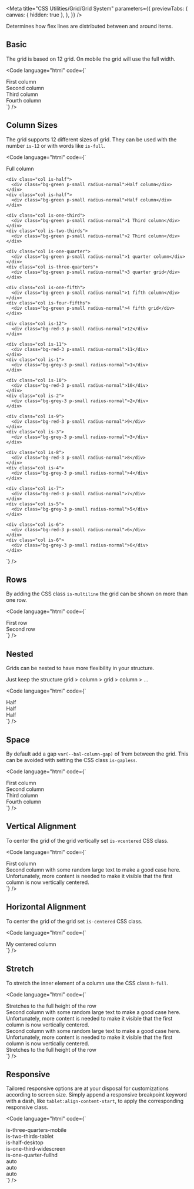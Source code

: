 
<Meta
  title="CSS Utilities/Grid/Grid System"
  parameters={{
    previewTabs: {
      canvas: { hidden: true },
    },
  }}
/>

<Banner label="Grid System" section="CSS Utilities" color="yellow" puzzle />

<Lead>Determines how flex lines are distributed between and around items.</Lead>

## Basic

The grid is based on 12 grid. On mobile the grid will use the full width.

<Code
  language="html"
  code={`
<div class="grid">
    <div class="col">
      <div class="bg-green p-small radius-normal">First column</div>
    </div>
    <div class="col">
      <div class="bg-green p-small radius-normal">Second column</div>
    </div>
    <div class="col">
      <div class="bg-green p-small radius-normal">Third column</div>
    </div>
    <div class="col">
      <div class="bg-green p-small radius-normal">Fourth column</div>
    </div>
  </div>
`}
/>

## Column Sizes

The grid supports 12 different sizes of grid. They can be used with the number `is-12` or with words like `is-full`.

<Code
  language="html"
  code={`
<div class="grid is-multiline">
    <div class="col is-full">
      <div class="bg-green p-small radius-normal">Full column</div>
    </div>

    <div class="col is-half">
      <div class="bg-green p-small radius-normal">Half column</div>
    </div>
    <div class="col is-half">
      <div class="bg-green p-small radius-normal">Half column</div>
    </div>

    <div class="col is-one-third">
      <div class="bg-green p-small radius-normal">1 Third column</div>
    </div>
    <div class="col is-two-thirds">
      <div class="bg-green p-small radius-normal">2 Third column</div>
    </div>

    <div class="col is-one-quarter">
      <div class="bg-green p-small radius-normal">1 quarter column</div>
    </div>
    <div class="col is-three-quarters">
      <div class="bg-green p-small radius-normal">3 quarter grid</div>
    </div>

    <div class="col is-one-fifth">
      <div class="bg-green p-small radius-normal">1 fifth column</div>
    </div>
    <div class="col is-four-fifths">
      <div class="bg-green p-small radius-normal">4 fifth grid</div>
    </div>

    <div class="col is-12">
      <div class="bg-red-3 p-small radius-normal">12</div>
    </div>

    <div class="col is-11">
      <div class="bg-red-3 p-small radius-normal">11</div>
    </div>
    <div class="col is-1">
      <div class="bg-grey-3 p-small radius-normal">1</div>
    </div>

    <div class="col is-10">
      <div class="bg-red-3 p-small radius-normal">10</div>
    </div>
    <div class="col is-2">
      <div class="bg-grey-3 p-small radius-normal">2</div>
    </div>

    <div class="col is-9">
      <div class="bg-red-3 p-small radius-normal">9</div>
    </div>
    <div class="col is-3">
      <div class="bg-grey-3 p-small radius-normal">3</div>
    </div>

    <div class="col is-8">
      <div class="bg-red-3 p-small radius-normal">8</div>
    </div>
    <div class="col is-4">
      <div class="bg-grey-3 p-small radius-normal">4</div>
    </div>

    <div class="col is-7">
      <div class="bg-red-3 p-small radius-normal">7</div>
    </div>
    <div class="col is-5">
      <div class="bg-grey-3 p-small radius-normal">5</div>
    </div>

    <div class="col is-6">
      <div class="bg-red-3 p-small radius-normal">6</div>
    </div>
    <div class="col is-6">
      <div class="bg-grey-3 p-small radius-normal">6</div>
    </div>

  </div>
`}
/>

## Rows

By adding the CSS class `is-multiline` the grid can be shown on more than one row.

<Code
  language="html"
  code={`
<div class="grid is-multiline">
  <div class="col is-full">
    <div class="bg-green p-small radius-normal">First row</div>
  </div>
  <div class="col is-full">
    <div class="bg-red-3 p-small radius-normal">Second row</div>
  </div>
</div>
`}
/>

## Nested

Grids can be nested to have more flexibility in your structure.

Just keep the structure grid > column > grid > column > ...

<Code
  language="html"
  code={`
<div class="grid">
  <div class="col is-half">
    <div class="bg-green p-small radius-normal">Half</div>
  </div>
  <div class="col is-half">
    <div class="grid">
      <div class="col is-half">
        <div class="bg-red-3 p-small radius-normal">Half</div>
      </div>
      <div class="col is-half">
        <div class="bg-red-3 p-small radius-normal">Half</div>
      </div>
    </div>
  </div>
</div>
`}
/>

## Space

By default add a gap `var(--bal-column-gap)` of 1rem between the grid.
This can be avoided with setting the CSS class `is-gapless`.

<Code
  language="html"
  code={`
<div class="grid is-gapless">
    <div class="col">
      <div class="bg-green p-small radius-normal">First column</div>
    </div>
    <div class="col">
      <div class="bg-green p-small radius-normal">Second column</div>
    </div>
    <div class="col">
      <div class="bg-green p-small radius-normal">Third column</div>
    </div>
    <div class="col">
      <div class="bg-green p-small radius-normal">Fourth column</div>
    </div>
  </div>
`}
/>

## Vertical Alignment

To center the grid of the grid vertically set `is-vcentered` CSS class.

<Code
  language="html"
  code={`
<div class="grid is-vcentered">
    <div class="col is-two-thirds">
      <div class="bg-green-2 p-small radius-normal">First column</div>
    </div>
    <div class="col">
      <div class="bg-green-2 p-small radius-normal">Second column with some random large text to make a good case here. Unfortunately, more content is needed to make it visible that the first column is now vertically centered.</div>
    </div>
  </div>
`}
/>

## Horizontal Alignment

To center the grid of the grid set `is-centered` CSS class.

<Code
  language="html"
  code={`
<div class="grid is-centered">
    <div class="col is-one-third">
      <div class="bg-green-2 p-small radius-normal">My centered column</div>
    </div>
  </div>
`}
/>

## Stretch

To stretch the inner element of a column use the CSS class `h-full`.

<Code
  language="html"
  code={`
<div class="grid is-multiline">
    <div class="col is-two-thirds">
      <div class="bg-green-2 p-small radius-normal h-full">Stretches to the full height of the row</div>
    </div>
    <div class="col is-one-third">
      <div class="bg-green-2 p-small radius-normal h-full">Second column with some random large text to make a good case here. Unfortunately, more content is needed to make it visible that the first column is now vertically centered.</div>
    </div>
    <div class="col is-half">
      <div class="bg-green-2 p-small radius-normal h-full">Second column with some random large text to make a good case here. Unfortunately, more content is needed to make it visible that the first column is now vertically centered.</div>
    </div>
    <div class="col is-half">
      <div class="bg-green-2 p-small radius-normal h-full">Stretches to the full height of the row</div>
    </div>
  </div>
`}
/>

## Responsive

Tailored responsive options are at your disposal for customizations according to screen size.
Simply append a responsive breakpoint keyword with a dash, like `tablet:align-content-start`, to apply the corresponding responsive class.

<CssResponsiveTable all />

<Code
  language="html"
  code={`
<div class="grid is-mobile">
    <div class="col mobile:is-three-quarters tablet:is-two-thirds desktop:is-half widescreen:is-one-third fullhd:is-one-quarter">
      <div class="bg-green p-small radius-normal">
        is-three-quarters-mobile<br>
        is-two-thirds-tablet<br>
        is-half-desktop<br>
        is-one-third-widescreen<br>
        is-one-quarter-fullhd
      </div>
    </div>
    <div class="col">
      <div class="bg-green p-small radius-normal">auto</div>
    </div>
    <div class="col">
      <div class="bg-green p-small radius-normal">auto</div>
    </div>
    <div class="col">
      <div class="bg-green p-small radius-normal">auto</div>
    </div>
  </div>
`}
/>

<Footer>
  <LinkCards>
    <LinkCard
      pageTitle="Foundation/Grid"
      description="The Baloise Design System grid system is a fully responsive and 12 column layout system with six default breakpoints and five container layouts"
    />
    <LinkCard
      pageTitle="Tokens/Overview"
      description="Design tokens serve as the definitive source for naming and storing design choices."
    />
    <LinkCard
      pageTitle="CSS Utilities/Mixins/Breakpoints"
      description="To create a responsive layout you can either structure your app with the Sass mixins"
    />
  </LinkCards>
</Footer>
